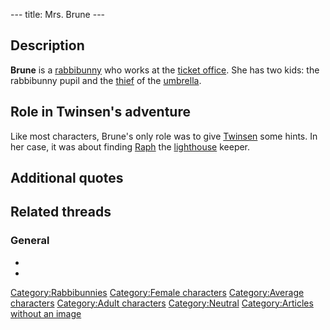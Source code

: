 ---
title: Mrs. Brune
---

{{Character|
Name=Brune|
Image=DIVERS.gif|
Race=[[Rabbibunny]]|
Gender=Female|
Size=Medium|
Age=Adult}}

{{Quote|
Quote=This rain, will it ever end! Between my kids who were supposed to go on a field trip and my oldest son who keeps forgetting his umbrella...I hope that they're not outside in this weather.|
Character=Brune}}

==Description==
'''Brune''' is a [[rabbibunny]] who works at the [[Ticket office (Citadel Island)|ticket office]]. She has two kids: the rabbibunny pupil and the [[Umbrella thief|thief]] of the [[umbrella]].

==Role in Twinsen's adventure==
Like most characters, Brune's only role was to give [[Twinsen]] some hints. In her case, it was about finding [[Raph]] the [[lighthouse]] keeper.

==Additional quotes==
{{Quote|
Quote=Personally, I don't know where he is, but go look at the pharmacy. His sister might be able to help you.|
Character=Brune}}
{{Quote|
Quote=The weather is improving. Now the kids can go on their class outing.|
Character=Brune}}

==Related threads==
===General===
* {{thread|id=7972|title=Families}}
* {{thread|id=3121|title=Another quotes from LBA...}}

[[Category:Rabbibunnies]]
[[Category:Female characters]]
[[Category:Average characters]]
[[Category:Adult characters]]
[[Category:Neutral]]
[[Category:Articles without an image]]